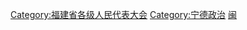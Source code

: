[[Category:福建省各级人民代表大会|Category:福建省各级人民代表大会]]
[[Category:宁德政治|Category:宁德政治]]
[[Category:设区的市人民代表大会|闽]]